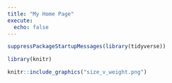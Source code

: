 ```yaml
---
title: "My Home Page"
execute: 
  echo: false
---
```


```r
suppressPackageStartupMessages(library(tidyverse))

library(knitr)
```

```r
knitr::include_graphics("size_v_weight.png")
```